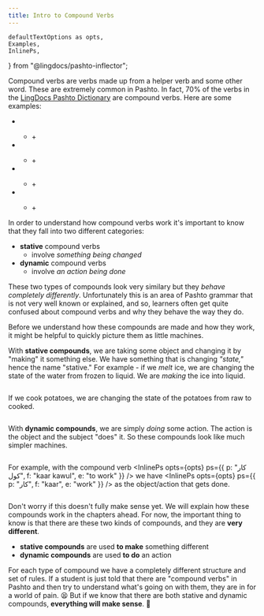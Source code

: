 ```yaml
---
title: Intro to Compound Verbs
---
```


    defaultTextOptions as opts,
    Examples,
    InlinePs,
} from "@lingdocs/pashto-inflector";

Compound verbs are verbs made up from a helper verb and some other word. These are extremely common in Pashto. In fact, 70% of the verbs in the [LingDocs Pashto Dictionary](https://dictionary.lingdocs.com) are compound verbs. Here are some examples:

<ul>
    <li>
        <InlinePs opts={opts} ps={{ p: "کار کول", f: "kaar kawul", e: "to work" }} />
    </li>
    <ul>
        <li>
            <InlinePs opts={opts} ps={{ p: "کار", f: "kaar", e: "work" }} /> + <InlinePs opts={opts} ps={{ p: "کول", f: "kawul", e: "to do" }} />
        </li>
    </ul>
    <li>
        <InlinePs opts={opts} ps={{ p: "منډې وهل", f: "munDe wahul", e: "to run" }} />
    </li>
    <ul>
        <li>
            <InlinePs opts={opts} ps={{ p: "منډې", f: "munDe", e: "runs" }} /> + <InlinePs opts={opts} ps={{ p: "وهل", f: "wahul", e: "to hit" }} />
        </li>
    </ul>
    <li>
        <InlinePs opts={opts} ps={{ p: "بندول", f: "bandawul", e: "to close" }} />
    </li>
    <ul>
        <li>
            <InlinePs opts={opts} ps={{ p: "بند", f: "band", e: "closed" }} /> + <InlinePs opts={opts} ps={{ p: "کول", f: "kawul", e: "to make" }} />
        </li>
    </ul>
    <li>
        <InlinePs opts={opts} ps={{ p: "ستړی کېدل", f: "stuRey kedúl", e: "to get tired" }} />
    </li>
    <ul>
        <li>
            <InlinePs opts={opts} ps={{ p: "ستړی", f: "stúRey", e: "tired" }} /> + <InlinePs opts={opts} ps={{ p: "کېدل", f: "kedúl", e: "to become" }} />
        </li>
    </ul>
</ul>

In order to understand how compound verbs work it's important to know that they fall into two different categories:

- **stative** compound verbs
    - involve *something being changed*
- **dynamic** compound verbs
    - involve *an action being done*

These two types of compounds look very similary but they *behave completely differently*. Unfortunately this is an area of Pashto grammar that is not very well known or explained, and so, learners often get quite confused about compound verbs and why they behave the way they do.

Before we understand how these compounds are made and how they work, it might be helpful to quickly picture them as little machines.

With **stative compounds**, we are taking some object and changing it by "making" it something else. We have something that is changing *"state,"* hence the name "stative." For example - if we *melt* ice, we are changing the state of the water from frozen to liquid. We are *making* the ice into liquid.

<div className="text-center mb-2">
    <img src={stativeCompoundTransitive} alt="" className="img-fluid" />
</div>

If we cook potatoes, we are changing the state of the potatoes from raw to cooked.

<div className="text-center mb-2">
    <img src={cookingPotatoes} alt="" className="img-fluid" />
</div>

With **dynamic compounds**, we are simply *doing* some action. The action is the object and the subject "does" it. So these compounds look like much simpler machines. 

<div className="text-center mb-2">
    <img src={dynamicCopmoundTransitive} alt="" className="img-fluid" />
</div>

For example, with the compound verb <InlinePs opts={opts} ps={{ p: "کار کول", f: "kaar kawul", e: "to work" }} /> we have <InlinePs opts={opts} ps={{ p: "کار", f: "kaar", e: "work" }} /> as the object/action that gets done.

<div className="text-center mb-2">
    <img src={doingWork} alt="" className="img-fluid" />
</div>

Don't worry if this doesn't fully make sense yet. We will explain how these compounds work in the chapters ahead. For now, the important thing to know is that there are these two kinds of compounds, and they are **very different**.

- **stative compounds** are used **to make** something different
- **dynamic compounds** are used **to do** an action

For each type of compound we have a completely different structure and set of rules. If a student is just told that there are "compound verbs" in Pashto and then try to understand what's going on with them, they are in for a world of pain. 😫  But if we know that there are both stative and dynamic compounds, **everything will make sense**. 🙂
